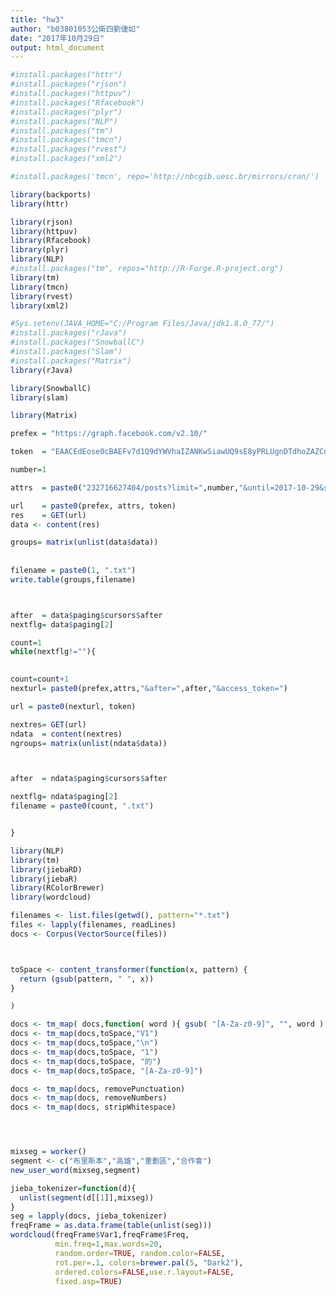 ---
title: "hw3"
author: "b03801053公衛四劉倢如"
date: "2017年10月29日"
output: html_document
---

```{r setup, include=FALSE}
#install.packages("httr")
#install.packages("rjson")
#install.packages("httpuv")
#install.packages("Rfacebook")
#install.packages("plyr")
#install.packages("NLP")
#install.packages("tm")
#install.packages("tmcn")
#install.packages("rvest")
#install.packages("xml2")

#install.packages('tmcn', repo='http://nbcgib.uesc.br/mirrors/cran/')

library(backports)
library(httr)

library(rjson)
library(httpuv)
library(Rfacebook)
library(plyr)
library(NLP)
#install.packages("tm", repos="http://R-Forge.R-project.org")
library(tm)
library(tmcn)
library(rvest)
library(xml2)

#Sys.setenv(JAVA_HOME="C:/Program Files/Java/jdk1.8.0_77/")
#install.packages("rJava")
#install.packages("SnowballC")
#install.packages("Slam")
#install.packages("Matrix")
library(rJava)

library(SnowballC)
library(slam)

library(Matrix)
```



```{r cars}

prefex = "https://graph.facebook.com/v2.10/"

token  = "EAACEdEose0cBAEFv7d1Q9dYWVhaIZANKwSiawUQ9sE8yPRLUgnDTdhoZAZCodP3v0pHLqNZAiz5RTANEQjK772kWuBQZCHKlNbTuK4eccdwfhTVG9tQqi5wZCS7xPj0L3ZCZBwGa3KUHjs40vRfbuNPmwnPeqx0ZBsdD7LG7r5cy5QA0SnFq3dUB1toOwzoR2HQoXL9Bofkhgh8rBw3yADM1COZB7kn9baiE6rRyQQPuWdhwZDZD"

number=1

attrs  = paste0("232716627404/posts?limit=",number,"&until=2017-10-29&since=2017-10-19&access_token=")

url    = paste0(prefex, attrs, token)
res    = GET(url)
data <- content(res)

groups= matrix(unlist(data$data))
  
  
filename = paste0(1, ".txt")
write.table(groups,filename)



after  = data$paging$cursors$after
nextflg= data$paging[2]

count=1
while(nextflg!=""){

    
count=count+1
nexturl= paste0(prefex,attrs,"&after=",after,"&access_token=")

url = paste0(nexturl, token)

nextres= GET(url)
ndata  = content(nextres)
ngroups= matrix(unlist(ndata$data))



after  = ndata$paging$cursors$after

nextflg= ndata$paging[2]
filename = paste0(count, ".txt")


}

```


```{r pressure, echo=FALSE}
library(NLP)
library(tm)
library(jiebaRD)
library(jiebaR)
library(RColorBrewer)
library(wordcloud)
```

```{r}
filenames <- list.files(getwd(), pattern="*.txt")
files <- lapply(filenames, readLines)
docs <- Corpus(VectorSource(files))



toSpace <- content_transformer(function(x, pattern) {
  return (gsub(pattern, " ", x))
}

)

docs <- tm_map( docs,function( word ){ gsub( "[A-Za-z0-9]", "", word ) } )
docs <- tm_map(docs,toSpace,"V1")
docs <- tm_map(docs,toSpace,"\n")
docs <- tm_map(docs,toSpace, "1")
docs <- tm_map(docs,toSpace, "的")
docs <- tm_map(docs,toSpace, "[A-Za-z0-9]")

docs <- tm_map(docs, removePunctuation)
docs <- tm_map(docs, removeNumbers)
docs <- tm_map(docs, stripWhitespace)




mixseg = worker()
segment <- c("布里斯本","高雄","重劃區","合作會")
new_user_word(mixseg,segment)

jieba_tokenizer=function(d){
  unlist(segment(d[[1]],mixseg))
}
seg = lapply(docs, jieba_tokenizer)
freqFrame = as.data.frame(table(unlist(seg)))
wordcloud(freqFrame$Var1,freqFrame$Freq,
          min.freq=1,max.words=20,
          random.order=TRUE, random.color=FALSE, 
          rot.per=.1, colors=brewer.pal(5, "Dark2"),
          ordered.colors=FALSE,use.r.layout=FALSE,
          fixed.asp=TRUE)




```

